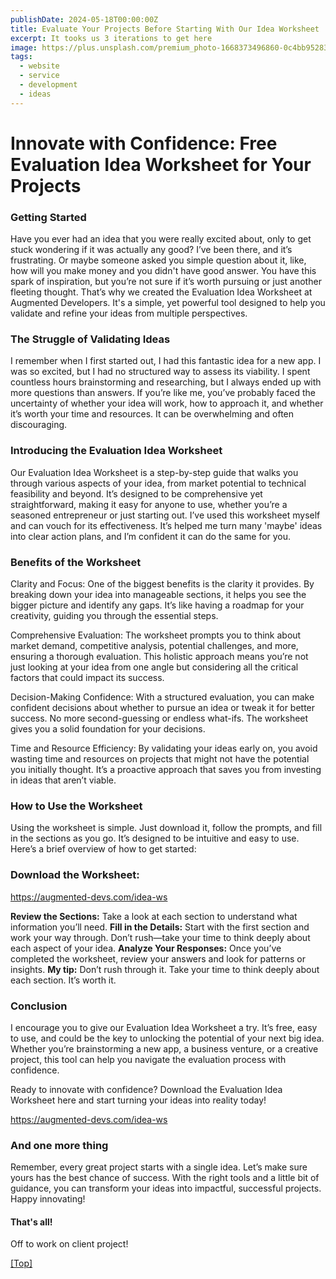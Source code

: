 ```yaml
---
publishDate: 2024-05-18T00:00:00Z
title: Evaluate Your Projects Before Starting With Our Idea Worksheet
excerpt: It tooks us 3 iterations to get here
image: https://plus.unsplash.com/premium_photo-1668373496860-0c4bb952835c
tags:
  - website
  - service
  - development
  - ideas
---
```


# Innovate with Confidence: Free Evaluation Idea Worksheet for Your Projects

### Getting Started

Have you ever had an idea that you were really excited about, only to get stuck wondering if it was actually any good? I’ve been there, and it’s frustrating. Or maybe someone asked you simple question about it, like, how will you make money and you didn't have good answer. You have this spark of inspiration, but you’re not sure if it’s worth pursuing or just another fleeting thought. That’s why we created the Evaluation Idea Worksheet at Augmented Developers. It's a simple, yet powerful tool designed to help you validate and refine your ideas from multiple perspectives.

### The Struggle of Validating Ideas

I remember when I first started out, I had this fantastic idea for a new app. I was so excited, but I had no structured way to assess its viability. I spent countless hours brainstorming and researching, but I always ended up with more questions than answers. If you’re like me, you’ve probably faced the uncertainty of whether your idea will work, how to approach it, and whether it’s worth your time and resources. It can be overwhelming and often discouraging.

### Introducing the Evaluation Idea Worksheet

Our Evaluation Idea Worksheet is a step-by-step guide that walks you through various aspects of your idea, from market potential to technical feasibility and beyond. It’s designed to be comprehensive yet straightforward, making it easy for anyone to use, whether you’re a seasoned entrepreneur or just starting out. I’ve used this worksheet myself and can vouch for its effectiveness. It’s helped me turn many 'maybe' ideas into clear action plans, and I’m confident it can do the same for you.

### Benefits of the Worksheet

Clarity and Focus: One of the biggest benefits is the clarity it provides. By breaking down your idea into manageable sections, it helps you see the bigger picture and identify any gaps. It’s like having a roadmap for your creativity, guiding you through the essential steps.

Comprehensive Evaluation: The worksheet prompts you to think about market demand, competitive analysis, potential challenges, and more, ensuring a thorough evaluation. This holistic approach means you’re not just looking at your idea from one angle but considering all the critical factors that could impact its success.

Decision-Making Confidence: With a structured evaluation, you can make confident decisions about whether to pursue an idea or tweak it for better success. No more second-guessing or endless what-ifs. The worksheet gives you a solid foundation for your decisions.

Time and Resource Efficiency: By validating your ideas early on, you avoid wasting time and resources on projects that might not have the potential you initially thought. It’s a proactive approach that saves you from investing in ideas that aren’t viable.

### How to Use the Worksheet
Using the worksheet is simple. Just download it, follow the prompts, and fill in the sections as you go. It’s designed to be intuitive and easy to use. Here’s a brief overview of how to get started:

### Download the Worksheet: 

https://augmented-devs.com/idea-ws

**Review the Sections:** Take a look at each section to understand what information you’ll need.
**Fill in the Details:** Start with the first section and work your way through. Don’t rush—take your time to think deeply about each aspect of your idea.
**Analyze Your Responses:** Once you’ve completed the worksheet, review your answers and look for patterns or insights.
**My tip:** Don’t rush through it. Take your time to think deeply about each section. It’s worth it.

### Conclusion

I encourage you to give our Evaluation Idea Worksheet a try. It’s free, easy to use, and could be the key to unlocking the potential of your next big idea. Whether you’re brainstorming a new app, a business venture, or a creative project, this tool can help you navigate the evaluation process with confidence.

Ready to innovate with confidence? Download the Evaluation Idea Worksheet here and start turning your ideas into reality today!

https://augmented-devs.com/idea-ws

### And one more thing
Remember, every great project starts with a single idea. Let’s make sure yours has the best chance of success. With the right tools and a little bit of guidance, you can transform your ideas into impactful, successful projects. Happy innovating!

#### That's all!

Off to work on client project!

[[Top]](#top)
